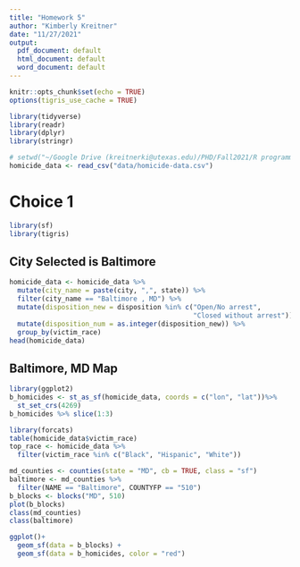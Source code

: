 ```yaml
---
title: "Homework 5"
author: "Kimberly Kreitner"
date: "11/27/2021"
output:
  pdf_document: default
  html_document: default
  word_document: default
---
```


```r
knitr::opts_chunk$set(echo = TRUE)
options(tigris_use_cache = TRUE)
```


``` r
library(tidyverse)
library(readr)
library(dplyr)
library(stringr)
```


``` r
# setwd("~/Google Drive (kreitnerki@utexas.edu)/PHD/Fall2021/R programming/homework/rclassexercises")
homicide_data <- read_csv("data/homicide-data.csv")
```

# Choice 1

``` r
library(sf)
library(tigris)
```

## City Selected is Baltimore
``` r
homicide_data <- homicide_data %>%
  mutate(city_name = paste(city, ",", state)) %>%
  filter(city_name == "Baltimore , MD") %>%
  mutate(disposition_new = disposition %in% c("Open/No arrest",
                                              "Closed without arrest")) %>%
  mutate(disposition_num = as.integer(disposition_new)) %>%
  group_by(victim_race)
head(homicide_data)
```

## Baltimore, MD Map
``` r
library(ggplot2)
b_homicides <- st_as_sf(homicide_data, coords = c("lon", "lat"))%>%
  st_set_crs(4269)
b_homicides %>% slice(1:3)
```

``` r
library(forcats)
table(homicide_data$victim_race)
top_race <- homicide_data %>%
  filter(victim_race %in% c("Black", "Hispanic", "White"))
```

``` r

md_counties <- counties(state = "MD", cb = TRUE, class = "sf")
baltimore <- md_counties %>%
  filter(NAME == "Baltimore", COUNTYFP == "510")
b_blocks <- blocks("MD", 510)
plot(b_blocks)
class(md_counties)
class(baltimore)
```

``` r
ggplot()+
  geom_sf(data = b_blocks) +
  geom_sf(data = b_homicides, color = "red")
```